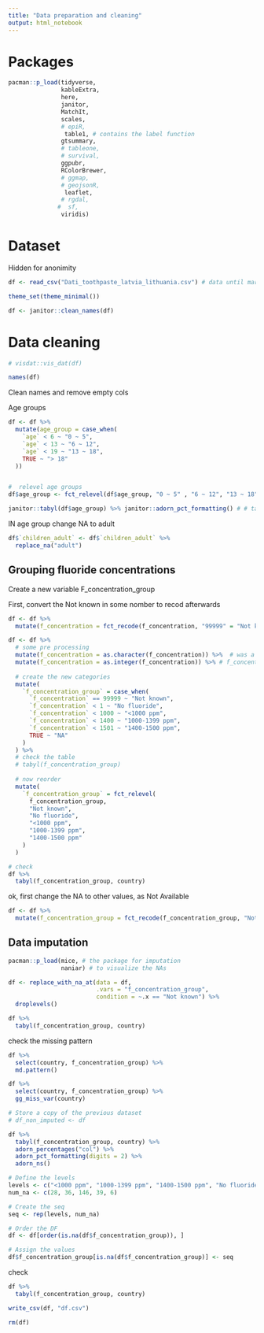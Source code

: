 ```yaml
---
title: "Data preparation and cleaning"
output: html_notebook
---
```

# Packages
```r
pacman::p_load(tidyverse,
               kableExtra, 
               here, 
               janitor,
               MatchIt,
               scales, 
               # epiR, 
                table1, # contains the label function
               gtsummary, 
               # tableone,
               # survival, 
               ggpubr, 
               RColorBrewer, 
               # ggmap,
               # geojsonR,
                leaflet,
               # rgdal,
              #  sf,
               viridis)
```

# Dataset
Hidden for anonimity
```r
df <- read_csv("Dati_toothpaste_latvia_lithuania.csv") # data until march 14, 2019
```


```r
theme_set(theme_minimal())
```


```r
df <- janitor::clean_names(df)
```

# Data cleaning
```r
# visdat::vis_dat(df)
```

```r
names(df)
```

Clean names and remove empty cols


Age groups
```r
df <- df %>% 
  mutate(age_group = case_when(
    `age` < 6 ~ "0 ~ 5", 
    `age` < 13 ~ "6 ~ 12", 
    `age` < 19 ~ "13 ~ 18", 
    TRUE ~ "> 18"
  ))


#  relevel age groups
df$age_group <- fct_relevel(df$age_group, "0 ~ 5" , "6 ~ 12", "13 ~ 18", "> 18" )

```

```r
janitor::tabyl(df$age_group) %>% janitor::adorn_pct_formatting() # # table age groups
```


IN age group change NA to adult

```r
df$`children_adult` <- df$`children_adult` %>% 
  replace_na("adult")
```

## Grouping fluoride concentrations
Create a new variable F_concentration_group

First, convert the Not known in some nomber to recod afterwards

```r
df <- df %>% 
  mutate(f_concentration = fct_recode(f_concentration, "99999" = "Not known")) 
```


```r
df <- df %>%
  # some pre processing
  mutate(f_concentration = as.character(f_concentration)) %>%  # was a factor, so first convert to character
  mutate(f_concentration = as.integer(f_concentration)) %>% # f_concentration was stored as character and not as integer!
  
  # create the new categories
  mutate(
    `f_concentration_group` = case_when(
      `f_concentration` == 99999 ~ "Not known",
      `f_concentration` < 1 ~ "No fluoride",
      `f_concentration` < 1000 ~ "<1000 ppm",
      `f_concentration` < 1400 ~ "1000-1399 ppm",
      `f_concentration` < 1501 ~ "1400-1500 ppm",
      TRUE ~ "NA"
    )
  ) %>%
  # check the table
  # tabyl(f_concentration_group)
  
  # now reorder
  mutate(
    `f_concentration_group` = fct_relevel(
      f_concentration_group,
      "Not known",
      "No fluoride",
      "<1000 ppm",
      "1000-1399 ppm",
      "1400-1500 ppm"
    )
  ) 
```

```r
# check
df %>% 
  tabyl(f_concentration_group, country)
```

ok, first change the NA to other values, as Not Available

```r

df <- df %>% 
  mutate(f_concentration_group = fct_recode(f_concentration_group, "Not available" = "NA")) 

```



## Data imputation

```r
pacman::p_load(mice, # the package for imputation
               naniar) # to visualize the NAs
```


```r
df <- replace_with_na_at(data = df,
                         .vars = "f_concentration_group",
                         condition = ~.x == "Not known") %>% 
  droplevels()
```


```r
df %>% 
  tabyl(f_concentration_group, country)
```

check the missing pattern
```r
df %>% 
  select(country, f_concentration_group) %>% 
  md.pattern()
```
```r
df %>% 
  select(country, f_concentration_group) %>% 
  gg_miss_var(country) 
```



```r
# Store a copy of the previous dataset
# df_non_imputed <- df
```

```r
df %>% 
  tabyl(f_concentration_group, country) %>% 
  adorn_percentages("col") %>%
  adorn_pct_formatting(digits = 2) %>%
  adorn_ns()
```

```r
# Define the levels
levels <- c("<1000 ppm", "1000-1399 ppm", "1400-1500 ppm", "No fluoride", "Not available")
num_na <- c(28, 36, 146, 39, 6)

# Create the seq
seq <- rep(levels, num_na)

# Order the DF
df <- df[order(is.na(df$f_concentration_group)), ]

# Assign the values
df$f_concentration_group[is.na(df$f_concentration_group)] <- seq
```


check

```r
df %>% 
  tabyl(f_concentration_group, country)
```



```r
write_csv(df, "df.csv")
```

```r
rm(df)
```

